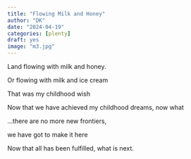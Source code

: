 ```yaml
---
title: "Flowing Milk and Honey"
author: "DK"
date: "2024-04-19"
categories: [plenty]
draft: yes
image: "m3.jpg"
---
```


Land flowing with milk and honey.

Or flowing with milk and ice cream

That was my childhood wish

Now that we have achieved my childhood dreams, now what

...there are no more new frontiers,

we have got to make it here

Now that all has been fulfilled, what is next.
